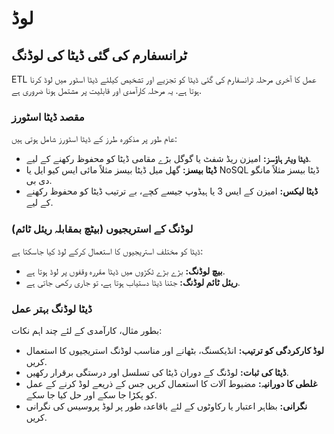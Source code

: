 # لوڈ

## ٹرانسفارم کی گئی ڈیٹا کی لوڈنگ

ETL عمل کا آخری مرحلہ ٹرانسفارم کی گئی ڈیٹا کو تجزیے اور تشخیص کیلئے ڈیٹا اسٹور میں لوڈ کرنا ہوتا ہے. یہ مرحلہ کارآمدی اور قابلیت پر مشتمل ہونا ضروری ہے.

### مقصد ڈیٹا اسٹورز

عام طور پر مذکورہ طرز کے ڈیٹا اسٹورز شامل ہوتی ہیں:

- **ڈیٹا ویئر ہاؤسز:** امیزن ریڈ شفٹ یا گوگل بڑے مقامی ڈیٹا کو محفوظ رکھنے کے لیے.
- **ڈیٹا بیسز:** گھل میل ڈیٹا بیسز مثلاً مائی ایس کیو ایل یا NoSQL ڈیٹا بیسز مثلاً مانگو دی بی.
- **ڈیٹا لیکس:** امیزن کے ایس 3 یا ہیڈوپ جیسے کچے، بے ترتیب ڈیٹا کو محفوظ رکھنے کے لیے.

### لوڈنگ کے استریجیوں (بیٹچ بمقابلہ ریئل ٹائم)

ڈیٹا کو مختلف استریجیوں کا استعمال کرکے لوڈ کیا جاسکتا ہے:

- **بیچ لوڈنگ:** بڑے بڑے ٹکڑوں میں ڈیٹا مقررہ وقفوں پر لوڈ ہوتا ہے.
- **ریئل ٹائم لوڈنگ:** جتنا ڈیٹا دستیاب ہوتا ہے، تو جاری رکھی جاتی ہے.

### ڈیٹا لوڈنگ بہتر عمل

بطور مثال، کارآمدی کے لئے چند اہم نکات:

- **لوڈ کارکردگی کو ترتیب:** انڈیکسنگ، بٹھانے اور مناسب لوڈنگ استریجیوں کا استعمال کریں.
- **ڈیٹا کی ثبات:** لوڈنگ کے دوران ڈیٹا کی تسلسل اور درستگی برقرار رکھیں.
- **غلطی کا دورانیہ:** مضبوط آلات کا استعمال کریں جس کے ذریعے لوڈ کرنے کے عمل کو پکڑا جا سکے اور حل کیا جا سکے.
- **نگرانی:** بظاہر اعتبار یا رکاوٹوں کے لئے باقاعدہ طور پر لوڈ پروسیس کی نگرانی کریں.